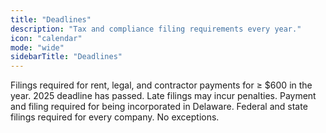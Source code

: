 ```yaml
---
title: "Deadlines"
description: "Tax and compliance filing requirements every year."
icon: "calendar"
mode: "wide"
sidebarTitle: "Deadlines"
---
```


<Steps>
  <Step title="Jan 31 — Form 1099s" icon="calendar-xmark">
    Filings required for rent, legal, and contractor payments for ≥ $600 in the year.
    <Warning>2025 deadline has passed. Late filings may incur penalties.</Warning>
  </Step>

  <Step title="Mar 01 — Delaware franchise tax" icon="calendar-exclamation">
    Payment and filing required for being incorporated in Delaware.
  </Step>

  <Step title="Apr 15 — Income tax and R&D tax credits" icon="calendar-exclamation">
    Federal and state filings required for every company. No exceptions.
  </Step>
</Steps>